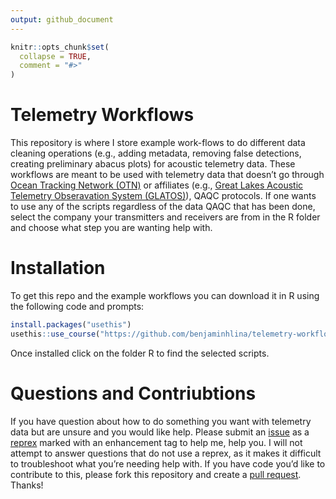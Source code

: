 ```yaml
---
output: github_document
---
```


<!-- README.md is generated from README.Rmd. Please edit that file -->

```r
knitr::opts_chunk$set(
  collapse = TRUE,
  comment = "#>"
)
```

# Telemetry Workflows

<!-- badges: start -->
<!-- badges: end -->

This repository is where I store example work-flows to do different data cleaning
operations (e.g., adding metadata, removing false detections, creating preliminary abacus plots) for acoustic telemetry data. These workflows are meant to be used with telemetry data that doesn't go through [Ocean Tracking Network (OTN)](https://oceantrackingnetwork.org/) or affiliates (e.g., [Great Lakes Acoustic Telemetry Obseravation System (GLATOS)](https://glatos.glos.us/)), QAQC protocols. If one wants to use any of the scripts regardless of the data QAQC that has been done, select the company your transmitters and receivers are from in the R folder and choose what step you are wanting help with. 

# Installation 
To get this repo and the example workflows you can download it in R using the following code and prompts:
```r
install.packages("usethis")
usethis::use_course("https://github.com/benjaminhlina/telemetry-workflows/archive/refs/heads/master.zip"
```

Once installed click on the folder R to find the selected scripts. 

# Questions and Contriubtions  
If you have question about how to do something you want with telemetry data but are unsure and you would like help. Please  submit an [issue](https://github.com/benjaminhlina/telemetry-workflows/issues) as a [reprex](https://reprex.tidyverse.org/) marked with an enhancement tag to help me, help you. I will not attempt to answer questions that do not use a reprex, as it makes it difficult to troubleshoot what you're needing help with. If you have code you'd like to contribute to this, please fork this repository and create a [pull request](https://github.com/benjaminhlina/telemetry-workflows/pulls). Thanks!  
